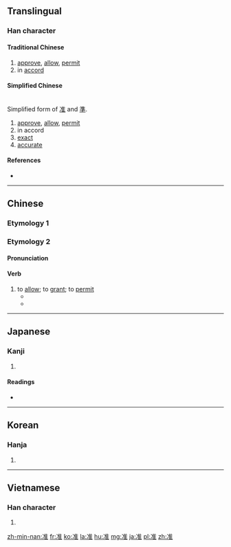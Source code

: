 {{also|準}}
==Translingual==

===Han character===
====Traditional Chinese====
{{Han char|rn=15|rad=冫|as=08|sn=10|four=3011<sub>4</sub>|canj=戈一人土 (IMOG)|ids=⿰[[冫]][[隹]]}}

# [[approve]], [[allow]], [[permit]]
# in [[accord]]

====Simplified Chinese====
{{Han char|rn=15|rad=冫|as=08|sn=10|four=3011<sub>4</sub>|canj=戈一人土 (IMOG)|ids=⿰[[冫]][[隹]]}}<br>
Simplified form of [[准]] and [[準]].

# [[approve]], [[allow]], [[permit]]
# in accord
# [[exact]]
# [[accurate]]

====References====
* {{Han ref|kx=0132.370|dkj=01661|dj=0296.250|hdz=10299.040|uh=51C6|ud=20934|bh=ADE3|bd=44515}}

----
==Chinese==

===Etymology 1===
{{zh-see|準}}

===Etymology 2===
{{zh-forms}}

====Pronunciation====
{{zh-pron
|m=zhǔn
|c=zeon2
|cat=v}}

====Verb====
{{zh-verb}}

# to [[allow]]; to [[grant]]; to [[permit]]
#* {{zh-usex|隻 准 攜帶 30 公斤 行李。|Only thirty kilos are '''allowed''' for personal luggage}}
#* {{zh-usex|旅館 准 不 准 住 小 孩 和 養 小 動物？|Does the hotel '''allow''' children or pets?}}

----

==Japanese==

===Kanji===
{{ja-kanji|grade=c|rs=冫08}}

# {{defn|lang=ja|sort=冫08}}

====Readings====
* {{ja-readings|goon=[[しゅん]] (shun)|kanon=[[しゅん]] (shun)|kanyoon=[[じゅん]] (jun)|kun=[[なぞらえる]] (nazoraeru)}}

----

==Korean==

===Hanja===
{{ko-hanja|hangeul=준|rv=jun|mr=chun}}

# {{defn|lang=ko|sort=冫08}}

----

==Vietnamese==

===Han character===
{{vi-hantu|[[chuẩn]], [[chốn]], [[chổn]], [[chõn]], [[chủn]], [[trốn]]|rs=冫08}}

# {{defn|lang=vi|sort=冫08}}

[[zh-min-nan:准]]
[[fr:准]]
[[ko:准]]
[[la:准]]
[[hu:准]]
[[mg:准]]
[[ja:准]]
[[pl:准]]
[[zh:准]]